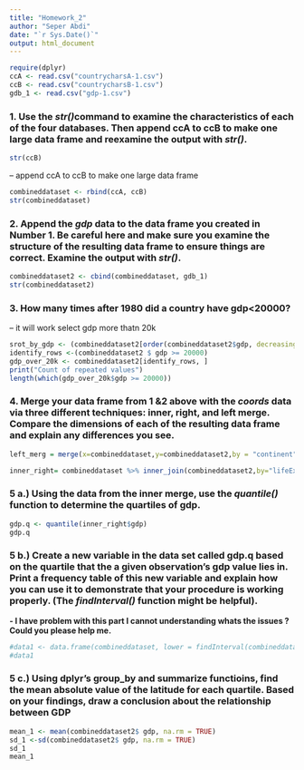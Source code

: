 ```yaml
---
title: "Homework_2"
author: "Seper Abdi"
date: "`r Sys.Date()`"
output: html_document
---
```



```r
require(dplyr)
ccA <- read.csv("countrycharsA-1.csv")
ccB <- read.csv("countrycharsB-1.csv")
gdb_1 <- read.csv("gdp-1.csv")
```
### 1. Use the *str()*command to examine the characteristics of each of the four databases. Then append ccA to ccB to make one large data frame and reexamine the output with *str()*. 
```r
str(ccB)
```
  -- append ccA to ccB to make one large data frame
```r
combineddataset <- rbind(ccA, ccB)
str(combineddataset)
```
### 2. Append the *gdp* data to the data frame you created in Number 1. Be careful here and make sure you examine the structure of the resulting data frame to ensure things are correct. Examine the output with *str()*.
```r
combineddataset2 <- cbind(combineddataset, gdb_1) 
str(combineddataset2)
```
### 3. How many times after 1980 did a country have gdp<20000? 
  -- it will work select gdp more thatn 20k
```r
srot_by_gdp <- (combineddataset2[order(combineddataset2$gdp, decreasing = FALSE), ])  
identify_rows <-(combineddataset2 $ gdp >= 20000)
gdp_over_20k <- combineddataset2[identify_rows, ]
print("Count of repeated values")
length(which(gdp_over_20k$gdp >= 20000))
```
### 4. Merge your data frame from 1 &2 above with the *coords* data via three different techniques: inner, right, and left merge. Compare the dimensions of each of the resulting data frame and explain any differences you see.  
```r
left_merg = merge(x=combineddataset,y=combineddataset2,by = "continent",all.x=TRUE) 

inner_right= combineddataset %>% inner_join(combineddataset2,by="lifeExp")

```
### 5 a.) Using the data from the inner merge, use the *quantile()* function to determine the quartiles of gdp.  
```r
gdp.q <- quantile(inner_right$gdp)
gdp.q
```
### 5 b.) Create a new variable in the data set called gdp.q based on the quartile that the a given observation’s gdp value lies in. Print a frequency table of this new variable and explain how you can  use  it  to  demonstrate  that your  procedure  is  working  properly.  (The *findInterval()* function might be helpful).    
**- I have problem with this part I cannot understanding whats the issues ? Could you please help me.**
```r
#data1 <- data.frame(combineddataset, lower = findInterval(combineddataset2, vec = NULL))
#data1
```

### 5 c.) Using dplyr’s group_by and summarize functioins, find the mean absolute value of the latitude for each quartile. Based on your findings, draw a conclusion about the relationship between GDP 
```r
mean_1 <- mean(combineddataset2$ gdp, na.rm = TRUE)
sd_1 <-sd(combineddataset2$ gdp, na.rm = TRUE)
sd_1
mean_1
```


